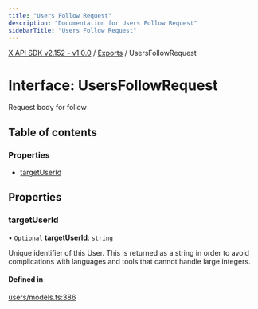 ```yaml
---
title: "Users Follow Request"
description: "Documentation for Users Follow Request"
sidebarTitle: "Users Follow Request"
---
```


[X API SDK v2.152 - v1.0.0](../README.md) / [Exports](../modules.md) / UsersFollowRequest

# Interface: UsersFollowRequest

Request body for follow

## Table of contents

### Properties

- [targetUserId](UsersFollowRequest.md#targetuserid)

## Properties

### targetUserId

• `Optional` **targetUserId**: `string`

Unique identifier of this User. This is returned as a string in order to avoid complications with languages and tools that cannot handle large integers.

#### Defined in

[users/models.ts:386](https://github.com/xdevplatform/xdk/blob/ad4172ef5f68f089e0f077a190b271016dd35bf7/xdk/typescript/src/users/models.ts#L386)
